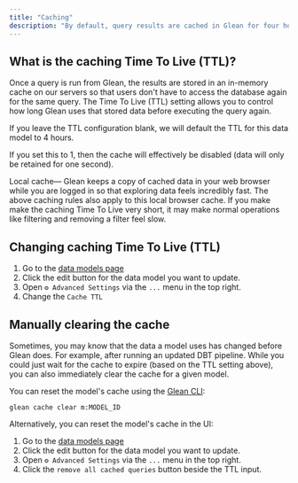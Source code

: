 ```yaml
---
title: "Caching"
description: "By default, query results are cached in Glean for four hours, but this is configurable for each data model with the Time To Live (TTL) configuration."
---
```


## What is the caching Time To Live (TTL)?

Once a query is run from Glean, the results are stored in an in-memory cache on our servers so that users don't have to access the database again for the same query. The Time To Live (TTL) setting allows you to control how long Glean uses that stored data before executing the query again.

If you leave the TTL configuration blank, we will default the TTL for this data model to 4 hours.

If you set this to 1, then the cache will effectively be disabled (data will only be retained for one second).

<Info> Local cache— Glean keeps a copy of cached data in your web browser while you are logged in so that exploring data feels incredibly fast.  The above caching rules also apply to this local browser cache.  If you make make the caching Time To Live very short, it may make normal operations like filtering and removing a filter feel slow. </Info>

## Changing caching Time To Live (TTL)

1. Go to the [data models page](https://glean.io/app/p/data-models)
2. Click the edit button for the data model you want to update.
3. Open `⚙️ Advanced Settings` via the `...` menu in the top right.
4. Change the `Cache TTL`

## Manually clearing the cache

Sometimes, you may know that the data a model uses has changed before Glean does. For example, after running an updated DBT pipeline.
While you could just wait for the cache to expire (based on the TTL setting above), you can also immediately clear the cache for a given model.

You can reset the model's cache using the [Glean CLI](/data-ops/Using-the-Glean-CLI.mdx):
```
glean cache clear m:MODEL_ID
```

Alternatively, you can reset the model's cache in the UI:

1. Go to the [data models page](https://glean.io/app/p/data-models)
2. Click the edit button for the data model you want to update.
3. Open `⚙️ Advanced Settings` via the `...` menu in the top right.
4. Click the `remove all cached queries` button beside the TTL input.


